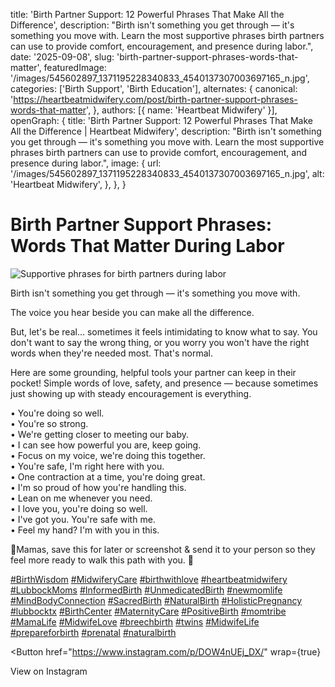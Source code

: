 
  title: 'Birth Partner Support: 12 Powerful Phrases That Make All the Difference',
  description: "Birth isn't something you get through — it's something you move with. Learn the most supportive phrases birth partners can use to provide comfort, encouragement, and presence during labor.",
  date: '2025-09-08',
  slug: 'birth-partner-support-phrases-words-that-matter',
  featuredImage: '/images/545602897_1371195228340833_4540137307003697165_n.jpg',
  categories: ['Birth Support', 'Birth Education'],
  alternates: {
    canonical: 'https://heartbeatmidwifery.com/post/birth-partner-support-phrases-words-that-matter',
  },
  authors: [{ name: 'Heartbeat Midwifery' }],
  openGraph: {
    title: 'Birth Partner Support: 12 Powerful Phrases That Make All the Difference | Heartbeat Midwifery',
    description: "Birth isn't something you get through — it's something you move with. Learn the most supportive phrases birth partners can use to provide comfort, encouragement, and presence during labor.",
    image: {
      url: '/images/545602897_1371195228340833_4540137307003697165_n.jpg',
      alt: 'Heartbeat Midwifery',
    },
  },
}

# Birth Partner Support Phrases: Words That Matter During Labor

<Image
  src="/images/545602897_1371195228340833_4540137307003697165_n.jpg"
  size="large"
  wrap={true}
  alt="Supportive phrases for birth partners during labor"
/>

Birth isn't something you get through — it's something you move with.

The voice you hear beside you can make all the difference.

But, let's be real… sometimes it feels intimidating to know what to say. You don't want to say the wrong thing, or you worry you won't have the right words when they're needed most. That's normal.

Here are some grounding, helpful tools your partner can keep in their pocket! Simple words of love, safety, and presence — because sometimes just showing up with steady encouragement is everything.

• You're doing so well.<br/> • You're so strong.<br/> • We're getting closer to meeting our baby.<br/> • I can see how powerful you are, keep going.<br/> • Focus on my voice, we're doing this together.<br/> • You're safe, I'm right here with you.<br/> • One contraction at a time, you're doing great.<br/> • I'm so proud of how you're handling this.<br/> • Lean on me whenever you need.<br/> • I love you, you're doing so well.<br/> • I've got you. You're safe with me.<br/> • Feel my hand? I'm with you in this.

🌾Mamas, save this for later or screenshot & send it to your person so they feel more ready to walk this path with you. 🤍

[#BirthWisdom](https://www.instagram.com/explore/tags/birthwisdom/) [#MidwiferyCare](https://www.instagram.com/explore/tags/midwiferycare/) [#birthwithlove](https://www.instagram.com/explore/tags/birthwithlove/) [#heartbeatmidwifery](https://www.instagram.com/explore/tags/heartbeatmidwifery/) [#LubbockMoms](https://www.instagram.com/explore/tags/lubbockmoms/) [#InformedBirth](https://www.instagram.com/explore/tags/informedbirth/) [#UnmedicatedBirth](https://www.instagram.com/explore/tags/unmedicatedbirth/) [#newmomlife](https://www.instagram.com/explore/tags/newmomlife/) [#MindBodyConnection](https://www.instagram.com/explore/tags/mindbodyconnection/) [#SacredBirth](https://www.instagram.com/explore/tags/sacredbirth/) [#NaturalBirth](https://www.instagram.com/explore/tags/naturalbirth/) [#HolisticPregnancy](https://www.instagram.com/explore/tags/holisticpregnancy/) [#lubbocktx](https://www.instagram.com/explore/tags/lubbocktx/) [#BirthCenter](https://www.instagram.com/explore/tags/birthcenter/) [#MaternityCare](https://www.instagram.com/explore/tags/maternitycare/) [#PositiveBirth](https://www.instagram.com/explore/tags/positivebirth/) [#momtribe](https://www.instagram.com/explore/tags/momtribe/) [#MamaLife](https://www.instagram.com/explore/tags/mamalife/) [#MidwifeLove](https://www.instagram.com/explore/tags/midwifelove/) [#breechbirth](https://www.instagram.com/explore/tags/breechbirth/) [#twins](https://www.instagram.com/explore/tags/twins/) [#MidwifeLife](https://www.instagram.com/explore/tags/midwifelife/) [#prepareforbirth](https://www.instagram.com/explore/tags/prepareforbirth/) [#prenatal](https://www.instagram.com/explore/tags/prenatal/) [#naturalbirth](https://www.instagram.com/explore/tags/naturalbirth/)

<Button
  href="https://www.instagram.com/p/DOW4nUEj_DX/"
  wrap={true}
>
  View on Instagram
</Button>
